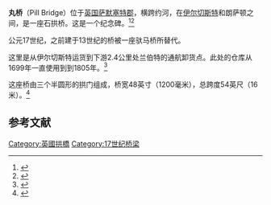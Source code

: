 {{Infobox bridge|bridge_name=丸桥|image=Pill Bridge Ilchester geograph 1914242.jpg|carries=人行桥|crosses=[[River_Yeo_(South_Somerset)|约河]]|locale=[[伊尔切斯特|伊尔切斯特]] 和朗萨顿, [[萨默塞特郡|萨默塞特郡]], [[英国|英国]]|design=[[拱桥|拱桥]]|coordinates={{coord|51.0077|-2.7140|display=inline,title}}}}

'''丸桥'''（Pill Bridge）位于[[英国|英国]][[萨默塞特郡|萨默塞特郡]]，横跨约河，在[[伊爾切斯特|伊尔切斯特]]和朗萨顿之间，是一座石拱桥。这是一个纪念碑。<ref>{{Cite web|url=http://www.britishlistedbuildings.co.uk/en-418777-pill-bridge-long-sutton-somerset|title=Pill Bridge, Long Sutton|accessdate=21 September 2014|publisher=British Listed Buildings|archive-date=2017-03-12|archive-url=https://web.archive.org/web/20170312045812/http://www.britishlistedbuildings.co.uk/en-418777-pill-bridge-long-sutton-somerset|dead-url=no}}</ref><ref name="pastscape">{{Cite web|url=http://www.pastscape.org.uk/hob.aspx?hob_id=196532|title=Pill Bridge|accessdate=22 November 2014|publisher=English Heritage|archive-date=2017-03-12|archive-url=https://web.archive.org/web/20170312052852/http://www.pastscape.org.uk/hob.aspx?hob_id=196532|dead-url=no}}</ref>

公元17世纪，之前建于13世纪的桥被一座驮马桥所替代。

这里是从伊尔切斯特运货到下游2.4公里处兰伯特的通航卸货点。此处的仓库从1699年一直使用到到1805年。<ref>{{Cite web|url=http://www.british-history.ac.uk/vch/som/vol3/pp179-203|title=Parishes: Ilchester|accessdate=23 December 2014|last=Baggs|first=A.P.|publisher=Victoria County History|archive-date=2020-10-25|archive-url=https://web.archive.org/web/20201025002757/https://www.british-history.ac.uk/vch/som/vol3/pp179-203|dead-url=no}}</ref>

这座桥由三个半圆形的拱门组成，桥宽48英寸（1200毫米），总跨度54英尺（16米）。<ref>{{Cite book|title=Guide to the Packhorse Bridges of England|last=Hinchliffe|first=Ernest|date=1994|publisher=Cicerone|isbn=978-1852841430|pages=150-151}}</ref>

== 参考文献 ==
{{reflist}}

{{DEFAULTSORT:Pill}}
[[Category:英國拱橋|Category:英國拱橋]]
[[Category:17世纪桥梁|Category:17世纪桥梁]]